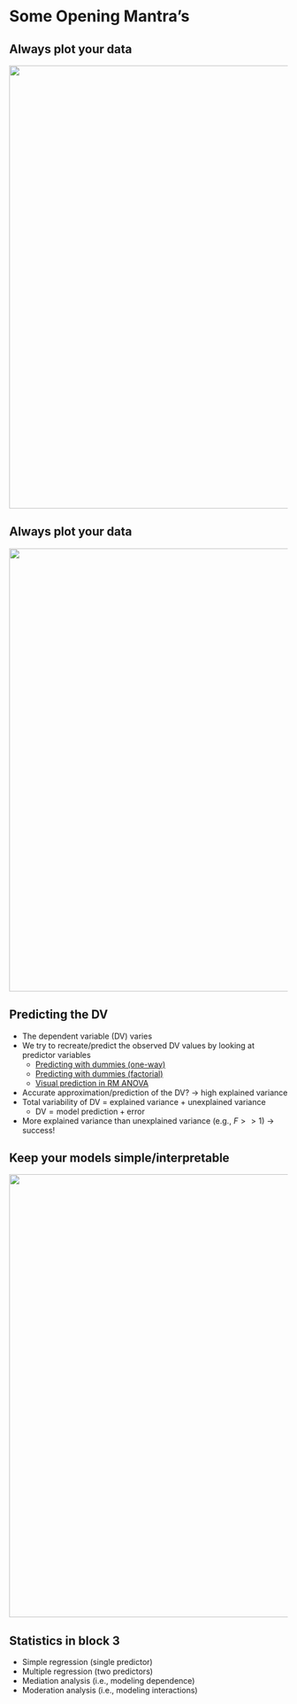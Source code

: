 # Some Opening Mantra's

## Always plot your data
![](raincloud.png){width="800px"}

## Always plot your data
![](trex.png){width="800px"}

## Predicting the DV {.smaller}
::: {.incremental}
- The dependent variable (DV) varies
- We try to recreate/predict the observed DV values by looking at predictor variables
    - [Predicting with dummies (one-way)](https://johnnydoorn.github.io/statistics-lectures/courses/SSR/SSR_2023-2024/MiscFiles_J/PredictingWithDummies.html)
    - [Predicting with dummies (factorial)](https://johnnydoorn.github.io/statistics-lectures/courses/SSR/SSR_2023-2024/MiscFiles_J/PredictingWithDummies_Interaction.html)
    - [Visual prediction in RM ANOVA](https://statisticalreasoning-uva-2.shinyapps.io/RM_ANOVA/)
- Accurate approximation/prediction of the DV? -> high explained variance
- Total variability of DV = explained variance + unexplained variance
    - $\text{DV} = \text{model prediction} + \text{error}$
- More explained variance than unexplained variance (e.g., $F >> 1$) -> success!
:::


## Keep your models simple/interpretable
![](manyvars.png){width="800px"}


## Statistics in block 3 

- Simple regression (single predictor)
- Multiple regression (two predictors)
- Mediation analysis (i.e., modeling dependence)
- Moderation analysis (i.e., modeling interactions)
